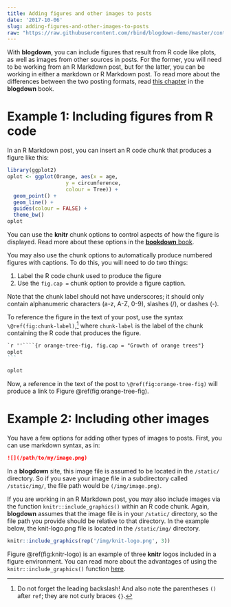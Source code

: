 ```yaml
---
title: Adding figures and other images to posts
date: '2017-10-06'
slug: adding-figures-and-other-images-to-posts
raw: "https://raw.githubusercontent.com/rbind/blogdown-demo/master/content/post/2017-10-06-adding-figures-and-other-images-to-posts.Rmd"
---
```


With **blogdown**, you can include figures that result from R code like plots, as well as images from other sources in posts. For the former, you will need to be working from an R Markdown post, but for the latter, you can be working in either a markdown or R Markdown post. To read more about the differences between the two posting formats, read [this chapter](https://bookdown.org/yihui/blogdown/output-format.html) in the **blogdown** book.

# Example 1: Including figures from R code

In an R Markdown post, you can insert an R code chunk that produces a figure like this:

```r
library(ggplot2)
oplot <- ggplot(Orange, aes(x = age, 
                   y = circumference, 
                   colour = Tree)) +
  geom_point() +
  geom_line() +
  guides(colour = FALSE) +
  theme_bw()
oplot
```

You can use the **knitr** chunk options to control aspects of how the figure is displayed. Read more about these options in the [**bookdown** book](https://bookdown.org/yihui/bookdown/figures.html).

You may also use the chunk options to automatically produce numbered figures with captions. To do this, you will need to do two things:

1. Label the R code chunk used to produce the figure 
2. Use the `fig.cap =` chunk option to provide a figure caption. 

Note that the chunk label should not have underscores; it should only contain alphanumeric characters (a-z, A-Z, 0-9), slashes (/), or dashes (-). 

To reference the figure in the text of your post, use the syntax `\@ref(fig:chunk-label)`,^[Do not forget the leading backslash! And also note the parentheses `()` after `ref`; they are not curly braces `{}`.] where `chunk-label` is the label of the chunk containing the R code that produces the figure.


````markdown
`r ''````{r orange-tree-fig, fig.cap = "Growth of orange trees"}
oplot
```
````


```r
oplot
```

Now, a reference in the text of the post to `\@ref(fig:orange-tree-fig)` will produce a link to Figure \@ref(fig:orange-tree-fig).

# Example 2: Including other images

You have a few options for adding other types of images to posts. First, you can use markdown syntax, as in: 

````markdown
![](/path/to/my/image.png)
````

In a **blogdown** site, this image file is assumed to be located in the `/static/` directory. So if you save your image file in a subdirectory called `/static/img/`, the file path would be ```(/img/image.png)```.

If you are working in an R Markdown post, you may also include images via the function `knitr::include_graphics()` within an R code chunk. Again, **blogdown** assumes that the image file is in your `/static/` directory, so the file path you provide should be relative to that directory. In the example below, the knit-logo.png file is located in the `/static/img/` directory.


```r
knitr::include_graphics(rep('/img/knit-logo.png', 3))
```

Figure \@ref(fig:knitr-logo) is an example of three **knitr** logos included in a figure environment. You can read more about the advantages of using the `knitr::include_graphics()` function [here](https://bookdown.org/yihui/bookdown/figures.html).
